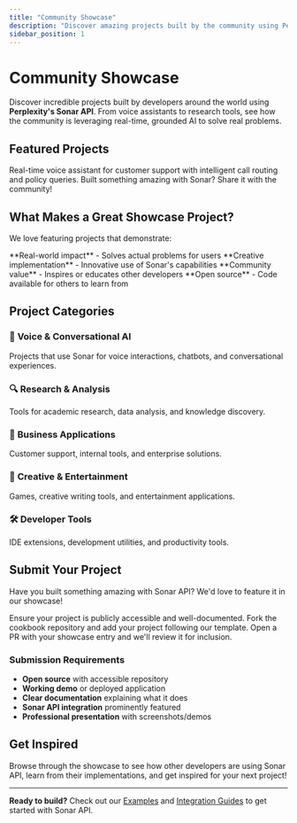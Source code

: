 ```yaml
---
title: "Community Showcase"
description: "Discover amazing projects built by the community using Perplexity's Sonar API"
sidebar_position: 1
---
```


# Community Showcase

Discover incredible projects built by developers around the world using **Perplexity's Sonar API**. From voice assistants to research tools, see how the community is leveraging real-time, grounded AI to solve real problems.

## Featured Projects

<CardGroup cols={2}>
<Card title="Voice AI Assistant" icon="microphone" href="/cookbook/showcase/vonar-ai">
    Real-time voice assistant for customer support with intelligent call routing and policy queries.
</Card>

<Card title="Submit Your Project" icon="plus" href="https://github.com/ppl-ai/api-cookbook/issues/new?template=showcase-submission.md">
    Built something amazing with Sonar? Share it with the community!
</Card>
</CardGroup>

## What Makes a Great Showcase Project?

We love featuring projects that demonstrate:

<Check>
**Real-world impact** - Solves actual problems for users
</Check>

<Check>
**Creative implementation** - Innovative use of Sonar's capabilities
</Check>

<Check>
**Community value** - Inspires or educates other developers
</Check>

<Check>
**Open source** - Code available for others to learn from
</Check>

## Project Categories

### 🎤 **Voice & Conversational AI**
Projects that use Sonar for voice interactions, chatbots, and conversational experiences.

### 🔍 **Research & Analysis**
Tools for academic research, data analysis, and knowledge discovery.

### 🏢 **Business Applications**
Customer support, internal tools, and enterprise solutions.

### 🎨 **Creative & Entertainment**
Games, creative writing tools, and entertainment applications.

### 🛠️ **Developer Tools**
IDE extensions, development utilities, and productivity tools.

## Submit Your Project

Have you built something amazing with Sonar API? We'd love to feature it in our showcase!

<Steps>
<Step title="Prepare your submission">
    Ensure your project is publicly accessible and well-documented.
</Step>

<Step title="Create a showcase entry">
    Fork the cookbook repository and add your project following our template.
</Step>

<Step title="Submit a pull request">
    Open a PR with your showcase entry and we'll review it for inclusion.
</Step>
</Steps>

### Submission Requirements

- **Open source** with accessible repository
- **Working demo** or deployed application
- **Clear documentation** explaining what it does
- **Sonar API integration** prominently featured
- **Professional presentation** with screenshots/demos

## Get Inspired

Browse through the showcase to see how other developers are using Sonar API, learn from their implementations, and get inspired for your next project!

---

**Ready to build?** Check out our [Examples](/cookbook/examples) and [Integration Guides](/cookbook/articles) to get started with Sonar API. 